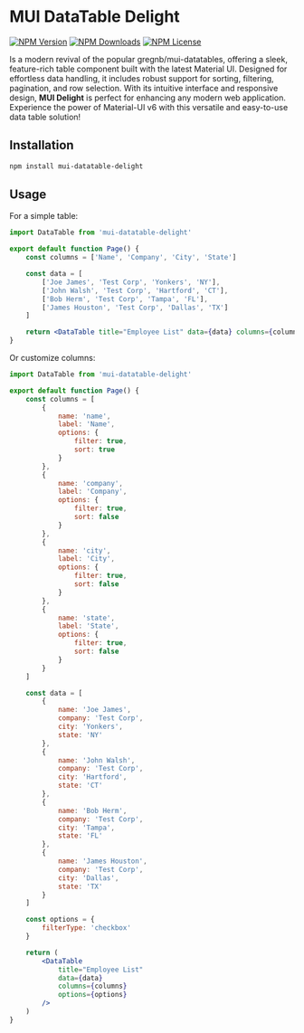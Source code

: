 
# MUI DataTable Delight

[![NPM Version](https://img.shields.io/npm/v/mui-datatable-delight)](https://npmjs.com/mui-datatable-delight)
[![NPM Downloads](https://img.shields.io/npm/dw/mui-datatable-delight)](https://www.npmjs.com/package/mui-datatable-delight?activeTab=versions)
[![NPM License](https://img.shields.io/npm/l/mui-datatable-delight)](https://raw.githubusercontent.com/sensasi-delight/mui-datatable-delight/refs/heads/next/LICENSE)

Is a modern revival of the popular <LinkNewTab href="https://github.com/gregnb/mui-datatables">gregnb/mui-datatables</LinkNewTab>, offering a sleek, feature-rich table component built with the latest <LinkNewTab href="https://mui.com/material-ui">Material UI</LinkNewTab>. Designed for effortless data handling, it includes robust support for sorting, filtering, pagination, and row selection. With its intuitive interface and responsive design, **MUI <InlineCode text="<DataTable/>" bg /> Delight** is perfect for enhancing any modern web application. Experience the power of Material-UI v6 with this versatile and easy-to-use data table solution!

## Installation

```bash
npm install mui-datatable-delight
```

## Usage

For a simple table:

```jsx
import DataTable from 'mui-datatable-delight'

export default function Page() {
    const columns = ['Name', 'Company', 'City', 'State']

    const data = [
        ['Joe James', 'Test Corp', 'Yonkers', 'NY'],
        ['John Walsh', 'Test Corp', 'Hartford', 'CT'],
        ['Bob Herm', 'Test Corp', 'Tampa', 'FL'],
        ['James Houston', 'Test Corp', 'Dallas', 'TX']
    ]

    return <DataTable title="Employee List" data={data} columns={columns} />
}
```

Or customize columns:

```jsx
import DataTable from 'mui-datatable-delight'

export default function Page() {
    const columns = [
        {
            name: 'name',
            label: 'Name',
            options: {
                filter: true,
                sort: true
            }
        },
        {
            name: 'company',
            label: 'Company',
            options: {
                filter: true,
                sort: false
            }
        },
        {
            name: 'city',
            label: 'City',
            options: {
                filter: true,
                sort: false
            }
        },
        {
            name: 'state',
            label: 'State',
            options: {
                filter: true,
                sort: false
            }
        }
    ]

    const data = [
        {
            name: 'Joe James',
            company: 'Test Corp',
            city: 'Yonkers',
            state: 'NY'
        },
        {
            name: 'John Walsh',
            company: 'Test Corp',
            city: 'Hartford',
            state: 'CT'
        },
        {
            name: 'Bob Herm',
            company: 'Test Corp',
            city: 'Tampa',
            state: 'FL'
        },
        {
            name: 'James Houston',
            company: 'Test Corp',
            city: 'Dallas',
            state: 'TX'
        }
    ]

    const options = {
        filterType: 'checkbox'
    }

    return (
        <DataTable
            title="Employee List"
            data={data}
            columns={columns}
            options={options}
        />
    )
}
```
